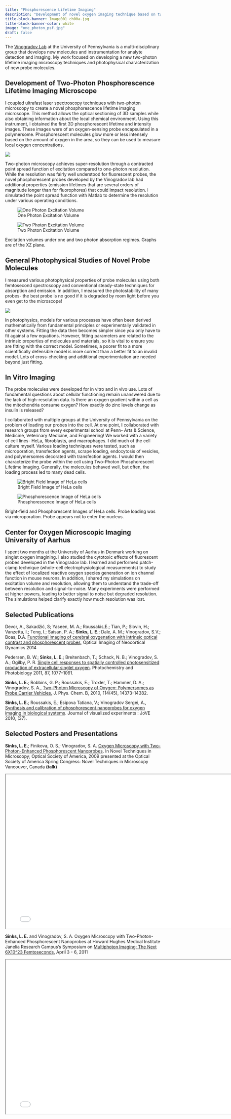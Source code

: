 ```yaml
---
title: "Phosphorescence Lifetime Imaging"
description: "Development of novel oxygen imaging technique based on two-photon excitation microscopy. Modeling kinetic events and simulation of excitation volume with Matlab." 
title-block-banner: Image001_ch00a.jpg
title-block-banner-color: white
image: "one_photon_psf.jpg"
draft: false
---
```


The [Vinogradov Lab](https://vinogradovlab.org/) at the University of Pennsylvania is a multi-disciplinary group that develops new molecules and instrumentation for analyte detection and imaging. My work focused on developing a new two-photon lifetime imaging microscopy techniques and photophysical characterization of new probe molecules.

## Development of Two-Photon Phosphorescence Lifetime Imaging Microscope

I coupled ultrafast laser spectroscopy techniques with two-photon microscopy to create a novel phosphorescence lifetime imaging microscope. This method allows the optical sectioning of 3D samples while also obtaining information about the local chemical environment. Using this instrument, I obtained the first 3D phosphorescent lifetime and intensity images. These images were of an oxygen-sensing probe encapsulated in a polymersome. Phosphorescent molecules glow more or less intensely based on the amount of oxygen in the area, so they can be used to measure local oxygen concentrations.

::: column-margin
![](3D_polymersome.png){fig-alt="a 3D image of a large white oval and a smaller less bright sphere."}
:::

Two-photon microscopy achieves super-resolution through a contracted point spread function of excitation compared to one-photon resolution. While the resolution was fairly well understood for fluorescent probes, the novel phosphorescent probes developed by the Vinogradov lab had additional properties (emission lifetimes that are several orders of magnitude longer than for fluorophores) that could impact resolution. I simulated the point spread function with Matlab to determine the resolution under various operating conditions.

::: {#fig-psf layout-ncol="2"}
![One Photon Excitation Volume](one_photon_psf.jpg){#fig-onephoton fig-alt="The PSF for one photon excitation showing a large z extent and multiple lobes and structure that would make the airy disk in the xy plane"}

![Two Photon Excitation Volume](two_photon_psf.jpg){#fig-twophoton fig-alt="The PSF for two photon excitation showing a compact oval in z direction"}

Excitation volumes under one and two photon absorption regimes. Graphs are of the XZ plane.
:::

## General Photophysical Studies of Novel Probe Molecules

I measured various photophysical properties of probe molecules using both femtosecond spectroscopy and conventional steady-state techniques for absorption and emission. In addition, I measured the photostability of many probes- the best probe is no good if it is degraded by room light before you even get to the microscope!

::: column-margin
![](stability.png){fig-alt="The line graph of the intensity of a molecule's emission over time with and without oxygen. The oxygenated sample degrades faster"}
:::

In photophysics, models for various processes have often been derived mathematically from fundamental principles or experimentally validated in other systems. Fitting the data then becomes simpler since you only have to fit against a few equations. However, fitting parameters are related to the intrinsic properties of molecules and materials, so it is vital to ensure you are fitting with the correct model. Sometimes, a poorer fit to a more scientifically defensible model is more correct than a better fit to an invalid model. Lots of cross-checking and additional experimentation are needed beyond just fitting.

## In Vitro Imaging

The probe molecules were developed for in vitro and in vivo use. Lots of fundamental questions about cellular functioning remain unanswered due to the lack of high-resolution data. Is there an oxygen gradient within a cell as the mitochondria consume oxygen? How exactly do zinc levels change as insulin is released?

I collaborated with multiple groups at the University of Pennsylvania on the problem of loading our probes into the cell. At one point, I collaborated with research groups from every experimental school at Penn- Arts & Science, Medicine, Veterinary Medicine, and Engineering! We worked with a variety of cell lines- HeLa, fibroblasts, and macrophages. I did much of the cell culture myself. Various loading techniques were tested, such as microporation, transfection agents, scrape loading, endocytosis of vesicles, and polymersomes decorated with transfection agents. I would then characterize the probe within the cell using Two-Photon Phosphorescent Lifetime Imaging. Generally, the molecules behaved well, but often, the loading process led to many dead cells.

::: {#fig-cells layout-ncol="2"}
![Bright Field Image of HeLa cells](cell.jpg){#fig-cell fig-alt="A brightfield image of a healthy triangular cell in the center and a dead or blebbed cell in the corner"}

![Phosphorescence Image of HeLa cells](cell_phosphorescence.jpg){#fig-cell-phos fig-alt="Both cells glow white. The healthy cell has a dark spot in the center where the nucleus is"}

Bright-field and Phosphorescent Images of HeLa cells. Probe loading was via microporation. Probe appears not to enter the nucleus.
:::

## Center for Oxygen Microscopic Imaging University of Aarhus

I spent two months at the University of Aarhus in Denmark working on singlet oxygen imagining. I also studied the cytotoxic effects of fluorescent probes developed in the Vinogradov lab. I learned and performed patch-clamp technique (whole-cell electrophysiological measurements) to study the effect of localized reactive oxygen species generation on ion channel function in mouse neurons. In addition, I shared my simulations on excitation volume and resolution, allowing them to understand the trade-off between resolution and signal-to-noise. Many experiments were performed at higher powers, leading to better signal to noise but degraded resolution. The simulations helped clarify exactly how much resolution was lost.

## Selected Publications

Devor, A., Sakadžić, S; Yaseen, M. A.; Roussakis,E.; Tian, P.; Slovin, H.; Vanzetta, I.; Teng, I.; Saisan, P. A.; **Sinks, L. E.**; Dale, A. M.; Vinogradov, S.V.; Boas, D.A. [Functional imaging of cerebral oxygenation with intrinsic optical contrast and phosphorescent probes](https://escholarship.org/content/qt8cj3t8z0/qt8cj3t8z0.pdf), Optical Imaging of Neocortical Dynamics 2014

Pedersen, B. W.; **Sinks, L. E.**; Breitenbach, T.; Schack, N. B.; Vinogradov, S. A.; Ogilby, P. R. [Single cell responses to spatially controlled photosensitized production of extracellular singlet oxygen](https://www.ncbi.nlm.nih.gov/pmc/articles/PMC3166418/). Photochemistry and Photobiology 2011, 87, 1077--1091.

**Sinks, L. E.**; Robbins, G. P.; Roussakis, E.; Troxler, T.; Hammer, D. A.; Vinogradov, S. A., [Two-Photon Microscopy of Oxygen: Polymersomes as Probe Carrier Vehicles.](https://www.ncbi.nlm.nih.gov/pmc/articles/PMC2939231/) J. Phys. Chem. B, 2010, 114(45), 14373-14382.

**Sinks, L. E.**; Roussakis, E.; Esipova Tatiana, V.; Vinogradov Sergei, A., [Synthesis and calibration of phosphorescent nanoprobes for oxygen imaging in biological systems](https://www.jove.com/t/1731/synthesis-calibration-phosphorescent-nanoprobes-for-oxygen-imaging). Journal of visualized experiments : JoVE 2010, (37).

## Selected Posters and Presentations

**Sinks, L. E.**; Finikova, O. S.; Vinogradov, S. A. [Oxygen Microscopy with Two-Photon-Enhanced Phosphorescent Nanoprobes](https://opg.optica.org/abstract.cfm?uri=NTM-2009-NMC7). In Novel Techniques in Microscopy; Optical Society of America, 2009 presented at the Optical Society of America Spring Congress: Novel Techniques in Microscopy Vancouver, Canada **(talk)**

```{=html}
<iframe width="780" height="500" src="Sinks_Oxygen microscopy_2009.pdf" title="Microscopy Presentation"></iframe>
```

**Sinks, L. E.** and Vinogradov, S. A. Oxygen Microscopy with Two-Photon-Enhanced Phosphorescent Nanoprobes at Howard Hughes Medical Institute Janelia Research Campus's Symposium on [Multiphoton Imaging: The Next 6X10\^23 Femtoseconds](https://www.janelia.org/you-janelia/conferences/multiphoton-imaging-next-6x1023-femtoseconds), April 3 - 6, 2011

```{=html}
<iframe width="780" height="500" src="Sinks_HHMI.pdf" title="Microscopy Presentation"></iframe>
```